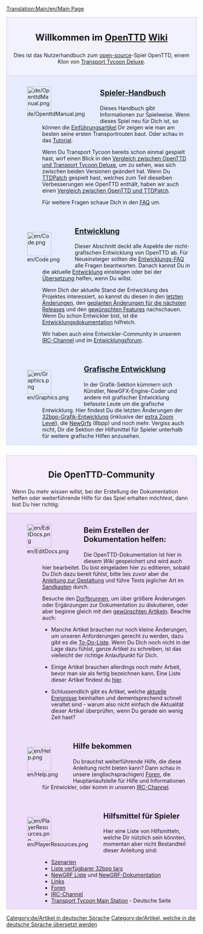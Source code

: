 [[Translation:Main/en/Main Page]]{{en/-}}
<div style="background-color: #f1f2fe; border: 1px solid #c7c8fe; margin: 0; padding: 1em 1em 1em 1em; text-align:center">
<div style="font-size:1.7em; font-weight:bold">Willkommen im <span class="plainlinks">[http://www.openttd.org/ OpenTTD]</span> [http://de.wikipedia.org/wiki/Wiki Wiki]</div>
Dies ist das Nutzerhandbuch zum [http://www.opensource.org/ open-source]-Spiel OpenTTD, einem Klon von [[Main/de/Transport Tycoon Deluxe|Transport Tycoon Deluxe]].
</div>

<div style="background-color: #E7EBFF; border: 1px solid #c7c8fe; border-top:none; padding: 1em 1em 0em 1em; margin-bottom:2em">
<div style="float:left">[[File:de/OpenttdManual.png|64px]]</div>
<div style="margin-left:80px; margin-bottom:4em">
<div style="font-size:1.4em; font-weight:bold">[[Main/de/OpenTTD|Spieler-Handbuch]]</div>
Dieses Handbuch gibt Informationen zur Spielweise. Wenn dieses Spiel neu für Dich ist, so können die [[Main/de/Einführung|Einführung]]sartikel Dir zeigen wie man am besten seine ersten Transportrouten baut. Oder schau in das [[Main/de/Tutorial|Tutorial]].

Wenn Du Transport Tycoon bereits schon einmal gespielt hast, wirf einen Blick in den [[Main/de/Veränderungen zu TTD|Vergleich zwischen OpenTTD und Transport Tycoon Deluxe]], um zu sehen, was sich zwischen beiden Versionen geändert hat. Wenn Du [[Main/de/TTDPatch|TTDPatch]] gespielt hast, welches zum Teil dieselben Verbesserungen wie OpenTTD enthält, haben wir auch einen [[Main/de/Vergleich zwischen OpenTTD und TTDPatch|Vergleich zwischen OpenTTD und TTDPatch]].

Für weitere Fragen schaue Dich in den [[Main/de/FAQ|FAQ]] um. 
</div>

<div style="float:left">[[File:en/Code.png|64px]]</div>
<div style="margin-left:80px; margin-bottom:4em">
<div style="font-size:1.4em; font-weight:bold">[[Main/de/Entwicklung|Entwicklung]]</div>
Dieser Abschnitt deckt alle Aspekte der nicht-grafischen Entwicklung von OpenTTD ab. Für Neueinsteiger sollten die [[Main/de/Entwicklungs-FAQ|Entwicklungs-FAQ]] alle Fragen beantworten. Danach kannst Du in die aktuelle [[Main/de/Entwicklung|Entwicklung]] einsteigen oder bei der [[Main/en/Internationalization|Übersetzung]] helfen, wenn Du willst.

Wenn Dich der aktuelle Stand der Entwicklung des Projektes interessiert, so kannst du diesen in den [[Main/en/Recent and Current Developments|letzten Änderungen]], den [[Main/en/roadmap|geplanten Änderungen für die nächsten Releases]] und den [[Main/en/requested features|gewünschten Features]] nachschauen. Wenn Du schon Entwickler bist, ist die [[Main/en/Development|Entwicklungsdokumentation]] hilfreich.

Wir haben auch eine Entwickler-Community in unserem [[Main/de/IRC-Channel|IRC-Channel]] und im [http://www.tt-forums.net/viewforum.php?f=33 Entwicklungsforum].
</div>

<div style="float:left">[[File:en/Graphics.png|64px]]</div>
<div style="margin-left:80px; margin-bottom:1em; min-height:64px">
<div style="font-size:1.4em; font-weight:bold">[[Main/de/Grafische Entwicklung|Grafische Entwicklung]]</div>
In der Grafik-Sektion kümmern sich Künstler, NewGFX-Engine-Coder und andere mit grafischer Entwicklung befasste Leute um die grafische Entwicklung. Hier findest Du die letzten Änderungen der [[Main/en/32bit Graphics Development|32bpp-Grafik-Entwicklung]] (inklusive der [[Main/en/Playing with 32 bpp graphics|extra Zoom Level]]), die [[Main/en/NewGRF|NewGrfs]] (8bpp) und noch mehr. Vergiss auch nicht, Dir die Sektion der Hilfsmittel für Spieler unterhalb für weitere grafische Hilfen anzusehen.
</div>


</div>

<div style="background-color: #F5EDFC; border: 1px solid #E1BBFF; margin: 0; padding: 1em 1em 0em 1em;">
<div style="font-size:1.6em; font-weight:bold; text-align:center">Die OpenTTD-Community</div>
Wenn Du mehr wissen willst, bei der Erstellung der Dokumentation helfen oder weiterführende Hilfe für das Spiel erhalten möchtest, dann bist Du hier richtig:
</div>

<div style="background-color: #EDDEFA; border: 1px solid #E1BBFF; border-top:none; padding: 1em 1em 0em 1em;">

<div style="float:left">[[File:en/EditDocs.png|64px]]</div>
<div style="margin-left:80px; margin-bottom:4em">
<div style="font-size:1.4em; font-weight:bold">Beim Erstellen der Dokumentation helfen:</div>
Die OpenTTD-Dokumentation ist hier in diesem <em>Wiki</em> gespeichert und wird auch hier bearbeitet. Du bist eingeladen hier zu editieren, sobald Du Dich dazu bereit fühlst, bitte lies zuvor aber die [[Main/en/Manual of Style|Anleitung zur Gestaltung]] und führe Tests jeglicher Art im [[Main/en/Sandbox|Sandkasten]] durch.

Besuche den [[Main/de/Dorfbrunnen|Dorfbrunnen]], um über größere Änderungen oder Ergänzungen zur Dokumentation zu diskutieren, oder aber beginne gleich mit den [[Main/de/Gewünschte Artikel|gewünschten Artikeln]]. Beachte auch:

* Manche Artikel brauchen nur noch kleine Änderungen, um unseren Anforderungen gerecht zu werden, dazu gibt es die [[Category/de/To do|To-Do-Liste]]. Wenn Du Dich noch nicht in der Lage dazu fühlst, ganze Artikel zu schreiben, ist das vielleicht der richtige Anlaufpunkt für Dich.

* Einige Artikel brauchen allerdings noch mehr Arbeit, bevor man sie als fertig bezeichnen kann. Eine Liste dieser Artikel findest du [[Category/de/Ausbaufähige Artikel|hier]].

* Schlussendlich gibt es Artikel, welche [[Category/de/Aktuelle Ereignisse|aktuelle Ereignisse]] beinhalten und dementsprechend schnell veraltet sind - warum also nicht einfach die Aktualität dieser Artikel überprüfen, wenn Du gerade ein wenig Zeit hast?
</div>

<div style="float:left">[[File:en/Help.png|64px]]</div>
<div style="margin-left:80px; margin-bottom:4em">
<div style="font-size:1.4em; font-weight:bold">Hilfe bekommen</div>
Du brauchst weiterführende Hilfe, die diese Anleitung nicht bieten kann? Dann schau in unsere (englischsprachigen) [http://www.tt-forums.net/viewforum.php?f=55 Foren], die Hauptanlaufstelle für Hilfe und Informationen für Entwickler, oder komm in unseren [[Main/de/IRC-Channel|IRC-Channel]]. 
</div>

<div style="float:left">[[File:en/PlayerResources.png|64px]]</div>
<div style="margin-left:80px; margin-bottom:1em">
<div style="font-size:1.4em; font-weight:bold">Hilfsmittel für Spieler</div>
Hier eine Liste von Hilfsmitteln, welche Dir nützlich sein könnten, momentan aber nicht Bestandteil dieser Anleitung sind:
* [[Main/de/Liste selbst erstellter Szenarien|Szenarien]]
* [[Main/de/Liste verfügbarer 32bpp tars|Liste verfügbarer 32bpp tars]]
* [[Main/de/NewGRF Liste|NewGRF Liste]] und [[Main/de/NewGRF-Dokumentation|NewGRF-Dokumentation]]
* [[Main/de/Links|Links]]
* [http://www.tt-forums.net/viewforum.php?f=55 Foren]
* [[Main/de/IRC-Channel|IRC-Channel]]
* [http://www.tt-ms.de/home/ Transport Tycoon Main Station] - Deutsche Seite
</div>
</div>

[[Category:de/Artikel in deutscher Sprache]][[Category:de/Artikel, welche in die deutsche Sprache übersetzt werden]]